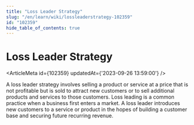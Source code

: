 ```yaml
---
title: "Loss Leader Strategy"
slug: "/en/learn/wiki/lossleaderstrategy-102359"
id: "102359"
hide_table_of_contents: true
---
```



# Loss Leader Strategy

<ArticleMeta id={102359} updatedAt={'2023-09-26 13:59:00'} />
<div className='border-solid border-b border-t-0 my-4 border-[var(--ifm-color-gray-300)]' />

A loss leader strategy involves selling a product or service at a price that is not profitable but is sold to attract new customers or to sell additional products and services to those customers. Loss leading is a common practice when a business first enters a market. A loss leader introduces new customers to a service or product in the hopes of building a customer base and securing future recurring revenue.
